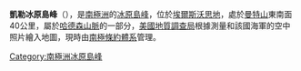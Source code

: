 {{coord|74|52|S|98|8|W|source:GNIS|display=title}}

'''凱勒冰原島峰'''（{{lang-en|Koehler Nunatak}}），是[[南極洲|南極洲]]的[[冰原島峰|冰原島峰]]，位於[[埃爾斯沃思地|埃爾斯沃思地]]，處於[[曼特山|曼特山]]東南面40公里，屬於[[哈德森山脈|哈德森山脈]]的一部分，[[美國地質調查局|美國地質調查局]]根據測量和該國海軍的空中照片繪入地圖，現時由[[南極條約體系|南極條約體系]]管理。

{{DEFAULTSORT:Koehler Nunatak}}
[[Category:南極洲冰原島峰|Category:南極洲冰原島峰]]


{{EllsworthLand-geo-stub}}